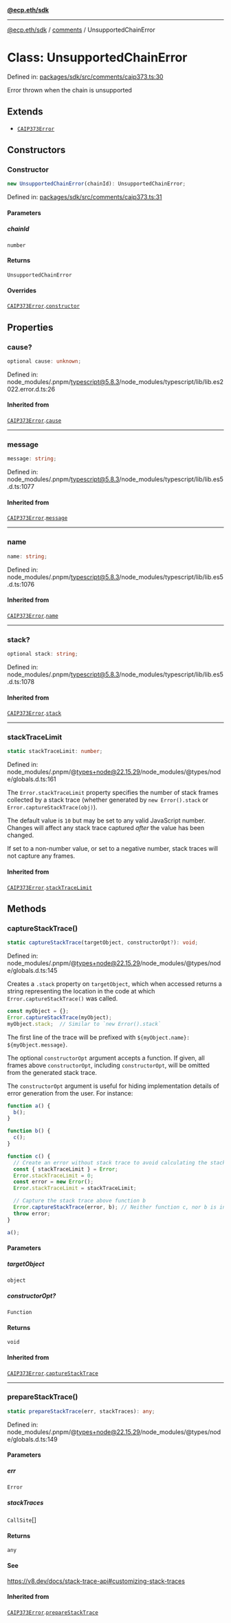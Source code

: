 [**@ecp.eth/sdk**](../../index.mdx)

***

[@ecp.eth/sdk](/sdk-reference/index.mdx) / [comments](/sdk-reference/comments/index.mdx) / UnsupportedChainError

# Class: UnsupportedChainError

Defined in: [packages/sdk/src/comments/caip373.ts:30](https://github.com/ecp-eth/comments-monorepo/blob/main/packages/sdk/src/comments/caip373.ts#L30)

Error thrown when the chain is unsupported

## Extends

- [`CAIP373Error`](/sdk-reference/comments/classes/CAIP373Error.mdx)

## Constructors

### Constructor

```ts
new UnsupportedChainError(chainId): UnsupportedChainError;
```

Defined in: [packages/sdk/src/comments/caip373.ts:31](https://github.com/ecp-eth/comments-monorepo/blob/main/packages/sdk/src/comments/caip373.ts#L31)

#### Parameters

##### chainId

`number`

#### Returns

`UnsupportedChainError`

#### Overrides

[`CAIP373Error`](/sdk-reference/comments/classes/CAIP373Error.mdx).[`constructor`](/sdk-reference/comments/classes/CAIP373Error.mdx#constructor)

## Properties

### cause?

```ts
optional cause: unknown;
```

Defined in: node\_modules/.pnpm/typescript@5.8.3/node\_modules/typescript/lib/lib.es2022.error.d.ts:26

#### Inherited from

[`CAIP373Error`](/sdk-reference/comments/classes/CAIP373Error.mdx).[`cause`](/sdk-reference/comments/classes/CAIP373Error.mdx#cause)

***

### message

```ts
message: string;
```

Defined in: node\_modules/.pnpm/typescript@5.8.3/node\_modules/typescript/lib/lib.es5.d.ts:1077

#### Inherited from

[`CAIP373Error`](/sdk-reference/comments/classes/CAIP373Error.mdx).[`message`](/sdk-reference/comments/classes/CAIP373Error.mdx#message)

***

### name

```ts
name: string;
```

Defined in: node\_modules/.pnpm/typescript@5.8.3/node\_modules/typescript/lib/lib.es5.d.ts:1076

#### Inherited from

[`CAIP373Error`](/sdk-reference/comments/classes/CAIP373Error.mdx).[`name`](/sdk-reference/comments/classes/CAIP373Error.mdx#name)

***

### stack?

```ts
optional stack: string;
```

Defined in: node\_modules/.pnpm/typescript@5.8.3/node\_modules/typescript/lib/lib.es5.d.ts:1078

#### Inherited from

[`CAIP373Error`](/sdk-reference/comments/classes/CAIP373Error.mdx).[`stack`](/sdk-reference/comments/classes/CAIP373Error.mdx#stack)

***

### stackTraceLimit

```ts
static stackTraceLimit: number;
```

Defined in: node\_modules/.pnpm/@types+node@22.15.29/node\_modules/@types/node/globals.d.ts:161

The `Error.stackTraceLimit` property specifies the number of stack frames
collected by a stack trace (whether generated by `new Error().stack` or
`Error.captureStackTrace(obj)`).

The default value is `10` but may be set to any valid JavaScript number. Changes
will affect any stack trace captured _after_ the value has been changed.

If set to a non-number value, or set to a negative number, stack traces will
not capture any frames.

#### Inherited from

[`CAIP373Error`](/sdk-reference/comments/classes/CAIP373Error.mdx).[`stackTraceLimit`](/sdk-reference/comments/classes/CAIP373Error.mdx#stacktracelimit)

## Methods

### captureStackTrace()

```ts
static captureStackTrace(targetObject, constructorOpt?): void;
```

Defined in: node\_modules/.pnpm/@types+node@22.15.29/node\_modules/@types/node/globals.d.ts:145

Creates a `.stack` property on `targetObject`, which when accessed returns
a string representing the location in the code at which
`Error.captureStackTrace()` was called.

```js
const myObject = {};
Error.captureStackTrace(myObject);
myObject.stack;  // Similar to `new Error().stack`
```

The first line of the trace will be prefixed with
`${myObject.name}: ${myObject.message}`.

The optional `constructorOpt` argument accepts a function. If given, all frames
above `constructorOpt`, including `constructorOpt`, will be omitted from the
generated stack trace.

The `constructorOpt` argument is useful for hiding implementation
details of error generation from the user. For instance:

```js
function a() {
  b();
}

function b() {
  c();
}

function c() {
  // Create an error without stack trace to avoid calculating the stack trace twice.
  const { stackTraceLimit } = Error;
  Error.stackTraceLimit = 0;
  const error = new Error();
  Error.stackTraceLimit = stackTraceLimit;

  // Capture the stack trace above function b
  Error.captureStackTrace(error, b); // Neither function c, nor b is included in the stack trace
  throw error;
}

a();
```

#### Parameters

##### targetObject

`object`

##### constructorOpt?

`Function`

#### Returns

`void`

#### Inherited from

[`CAIP373Error`](/sdk-reference/comments/classes/CAIP373Error.mdx).[`captureStackTrace`](/sdk-reference/comments/classes/CAIP373Error.mdx#capturestacktrace)

***

### prepareStackTrace()

```ts
static prepareStackTrace(err, stackTraces): any;
```

Defined in: node\_modules/.pnpm/@types+node@22.15.29/node\_modules/@types/node/globals.d.ts:149

#### Parameters

##### err

`Error`

##### stackTraces

`CallSite`[]

#### Returns

`any`

#### See

https://v8.dev/docs/stack-trace-api#customizing-stack-traces

#### Inherited from

[`CAIP373Error`](/sdk-reference/comments/classes/CAIP373Error.mdx).[`prepareStackTrace`](/sdk-reference/comments/classes/CAIP373Error.mdx#preparestacktrace)

